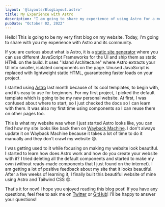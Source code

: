 ```yaml
---
layout: '@layouts/BlogLayout.astro'
title: My Experience with Astro
description: "I am going to share my experience of using Astro for a month."
pubDate: "October 02, 2022"
---
```


Hello! This is going to be my very first blog on my website. Today, I'm going to share with you my experience with Astro and its community.

If you are curious about what is Astro, it is a [static site generator](https://www.cloudflare.com/learning/performance/static-site-generator/) where you can use different JavaScript Frameworks for the UI and ship them as static HTML on the build. It uses "Island Architecture" where Astro extracts your UI into smaller, isolated components on the page. Unused JavaScript is replaced with lightweight static HTML, guaranteeing faster loads on your project.

I started using [Astro](https://astro.build) last month because of its cool templates, to begin with, and it’s easy to use for beginners. For my first project, I picked the default template which is going to be my new personal website. At first, I was confused about where to start, so I just checked the docs so I can learn with them. It was also my first time using components so I can reuse them on other pages too.

This is what my website was when I just started Astro looks like, you can find how my site looks like back then on [Wayback Machine](https://web.archive.org/web/20220000000000*/lanceross.xyz). I don't always update it on Wayback Machine because it takes a lot of time to do it manually and they don't crawl my website 😅.

<BlogImage src={OldSite} alt="Old Website Preview" />

I was getting used to it while focusing on making my website look beautiful. I started to learn how does Astro work and how do you create your website with it? I tried deleting all the default components and started to make my own (without ready-made components that I just found on the internet). I am getting a lot of positive feedback about my site that it looks beautiful. After a few weeks of learning it, I finally built this beautiful website of mine using Astro and Tailwind CSS 😍.

That's it for now! I hope you enjoyed reading this blog post! If you have any questions, feel free to ask me on [Twitter](https://twitter.com/lancerossdev) or [GitHub](https://github.com/lancerossdev)! I'll be happy to answer your questions!
